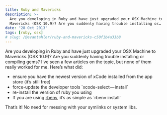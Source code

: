 ```yaml
---
title: Ruby and Mavericks
description: >-
  Are you developing in Ruby and have just upgraded your OSX Machine to
  Mavericks (OSX 10.9)? Are you suddenly having trouble installing or…
date: "28 Oct 2013"
tags: [ruby, osx]
# slug: /@evantahler/ruby-and-mavericks-c50f1b4a33b8
---
```


Are you developing in Ruby and have just upgraded your OSX Machine to Mavericks (OSX 10.9)? Are you suddenly having trouble installing or compiling gems? I’ve seen a few articles on the topic, but none of them really worked for me. Here’s what did:

- ensure you have the newest version of xCode installed from the app store (it’s still free)
- force-update the developer tools \`xcode-select — install\`
- re-install the version of ruby you using
- If you are using [rbenv](https://github.com/sstephenson/rbenv), it’s as simple as \`rbenv install\`

That’s it! No need for messing with your symlinks or system libs.
